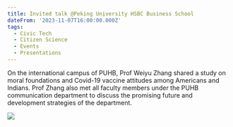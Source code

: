 ```yaml
---
title: Invited talk @Peking University HSBC Business School
dateFrom: '2023-11-07T16:00:00.000Z'
tags:
  - Civic Tech
  - Citizen Science
  - Events
  - Presentations
---
```


On the international campus of PUHB, Prof Weiyu Zhang shared a study on moral foundations and Covid-19 vaccine attitudes among Americans and Indians. Prof Zhang also met all faculty members under the PUHB communication department to discuss the promising future and development strategies of the department.

![](/news/peking-2023.png)
